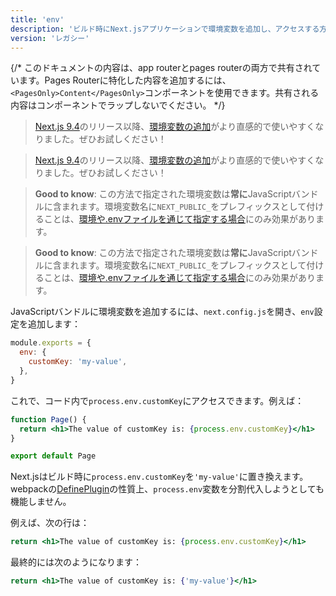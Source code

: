```yaml
---
title: 'env'
description: 'ビルド時にNext.jsアプリケーションで環境変数を追加し、アクセスする方法を学びます。'
version: 'レガシー'
---
```


{/* このドキュメントの内容は、app routerとpages routerの両方で共有されています。Pages Routerに特化した内容を追加するには、`<PagesOnly>Content</PagesOnly>`コンポーネントを使用できます。共有される内容はコンポーネントでラップしないでください。 */}

<AppOnly>

> [Next.js 9.4](https://nextjs.org/blog/next-9-4)のリリース以降、[環境変数の追加](/docs/app/guides/environment-variables)がより直感的で使いやすくなりました。ぜひお試しください！

</AppOnly>

<PagesOnly>

> [Next.js 9.4](https://nextjs.org/blog/next-9-4)のリリース以降、[環境変数の追加](https://nextjs.org/docs/canary/pages/guides/environment-variables)がより直感的で使いやすくなりました。ぜひお試しください！

</PagesOnly>

<AppOnly>

> **Good to know**: この方法で指定された環境変数は**常に**JavaScriptバンドルに含まれます。環境変数名に`NEXT_PUBLIC_`をプレフィックスとして付けることは、[環境や.envファイルを通じて指定する場合](/docs/app/guides/environment-variables)にのみ効果があります。

</AppOnly>

<PagesOnly>

> **Good to know**: この方法で指定された環境変数は**常に**JavaScriptバンドルに含まれます。環境変数名に`NEXT_PUBLIC_`をプレフィックスとして付けることは、[環境や.envファイルを通じて指定する場合](https://nextjs.org/docs/canary/pages/guides/environment-variables)にのみ効果があります。

</PagesOnly>

JavaScriptバンドルに環境変数を追加するには、`next.config.js`を開き、`env`設定を追加します：

```js title="next.config.js"
module.exports = {
  env: {
    customKey: 'my-value',
  },
}
```

これで、コード内で`process.env.customKey`にアクセスできます。例えば：

```jsx
function Page() {
  return <h1>The value of customKey is: {process.env.customKey}</h1>
}

export default Page
```

Next.jsはビルド時に`process.env.customKey`を`'my-value'`に置き換えます。webpackの[DefinePlugin](https://webpack.js.org/plugins/define-plugin/)の性質上、`process.env`変数を分割代入しようとしても機能しません。

例えば、次の行は：

```jsx
return <h1>The value of customKey is: {process.env.customKey}</h1>
```

最終的には次のようになります：

```jsx
return <h1>The value of customKey is: {'my-value'}</h1>
```
